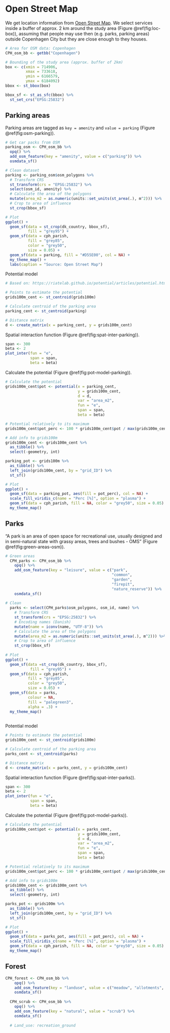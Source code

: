 # Open Street Map 

We get location information from [Open Street Map](https://wiki.openstreetmap.org/wiki/Map_features). We select services inside a buffer of approx. 2 km around the study area (Figure \@ref(fig:loc-box)), assuming that people may use then (e.g. parks, parking areas) outside Copenhagen City but they are close enough to they houses. 

```r

# Area for OSM data: Copenhagen
CPH_osm_bb <- getbb("Copenhagen")

# Bounding of the study area (approx. buffer of 2km)
box <- c(xmin = 714906,
         xmax = 733618,
         ymin = 6166579,
         ymax = 6184092)
bbox <- st_bbox(box)

bbox_sf <- st_as_sfc(bbox) %>% 
  st_set_crs("EPSG:25832") 

```

## Parking areas

Parking areas are tagged as `key = amenity` and `value = parking` (Figure \@ref(fig:osm-parking)). 
```r

# Get car packs from OSM
parking_osm <- CPH_osm_bb %>%
  opq() %>%
  add_osm_feature(key = "amenity", value = c("parking")) %>%
  osmdata_sf() 

# Clean dataset
parking <- parking_osm$osm_polygons %>%
  # Transform CRS
  st_transform(crs = "EPSG:25832") %>% 
  select(osm_id, amenity) %>% 
  # Calculate the area of the polygons
  mutate(area_m2 = as.numeric(units::set_units(st_area(.), m^2))) %>% 
  # Crop to area of influence
  st_crop(bbox_sf)

# Plot
ggplot() +
  geom_sf(data = st_crop(dk_country, bbox_sf),
          fill = "grey95") +
  geom_sf(data = cph_parish,
          fill = "grey85",
          color = "grey50",
          size = 0.05) +
  geom_sf(data = parking, fill = "#D55E00", col = NA) +
  my_theme_map() +
  labs(caption = "Source: Open Street Map")

```

Potential model
```r

# Based on: https://riatelab.github.io/potential/articles/potential.html

# Points to estimate the potential 
grids100m_cent <- st_centroid(grids100m)

# Calculate centroid of the parking area
parking_cent <- st_centroid(parking)

# Distance matrix
d <- create_matrix(x = parking_cent, y = grids100m_cent)

```

Spatial interaction function (Figure \@ref(fig:spat-inter-parking)).
```r

span <- 300
beta <- 2
plot_inter(fun = "e",
           span = span,
           beta = beta)

```

Calculate the potential (Figure \@ref(fig:pot-model-parking)).
```r

# Calculate the potential
grids100m_cent$pot <- potential(x = parking_cent,
                                y = grids100m_cent,
                                d = d,
                                var = "area_m2",
                                fun = "e",
                                span = span,
                                beta = beta)

# Potential relatively to its maximum
grids100m_cent$pot_perc <- 100 * grids100m_cent$pot / max(grids100m_cent$pot)

# Add info to grids100m
grids100m_cent <- grids100m_cent %>%
  as_tibble() %>%
  select(-geometry, int)

parking_pot <- grids100m %>% 
  as_tibble() %>% 
  left_join(grids100m_cent, by = "grid_ID") %>% 
  st_sf()

# Plot
ggplot() +
  geom_sf(data = parking_pot, aes(fill = pot_perc), col = NA) +
  scale_fill_viridis_c(name = "Perc [%]", option = "plasma") +
  geom_sf(data = cph_parish, fill = NA, color = "grey50", size = 0.05) +
  my_theme_map() 

```

## Parks

"A park is an area of open space for recreational use, usually designed and in semi-natural state with grassy areas, trees and bushes - OMS"  (Figure \@ref(fig:green-areas-osm)).
```r

# Green areas 
  CPH_parks <- CPH_osm_bb %>%
    opq() %>%
    add_osm_feature(key = "leisure", value = c("park",
                                               "common",
                                               "garden",
                                               "firepit",
                                               "nature_reserve")) %>%
    osmdata_sf() 
  
# Clean
  parks <- select(CPH_parks$osm_polygons, osm_id, name) %>% 
    # Transform CRS
    st_transform(crs = "EPSG:25832") %>% 
    # Encoding names (Danish)
    mutate(name = iconv(name, "UTF-8")) %>% 
    # Calculate the area of the polygons
    mutate(area_m2 = as.numeric(units::set_units(st_area(.), m^2))) %>% 
    # Crop to area of influence
    st_crop(bbox_sf) 
    
# Plot
ggplot() +
  geom_sf(data =st_crop(dk_country, bbox_sf),
           fill = "grey95") +
  geom_sf(data = cph_parish,
          fill = "grey85",
          color = "grey50",
          size = 0.05) +
  geom_sf(data = parks,
          colour = NA,
          fill = "palegreen3",
          alpha = .3) +
  my_theme_map()
  
```

Potential model
```r

# Points to estimate the potential 
grids100m_cent <- st_centroid(grids100m)

# Calculate centroid of the parking area
parks_cent <- st_centroid(parks)

# Distance matrix
d <- create_matrix(x = parks_cent, y = grids100m_cent)

```

Spatial interaction function (Figure \@ref(fig:spat-inter-parks)).
```r

span <- 300
beta <- 2
plot_inter(fun = "e",
           span = span,
           beta = beta)

```

Calculate the potential (Figure \@ref(fig:pot-model-parks)).
```r

# Calculate the potential
grids100m_cent$pot <- potential(x = parks_cent,
                                y = grids100m_cent,
                                d = d,
                                var = "area_m2",
                                fun = "e",
                                span = span,
                                beta = beta)

# Potential relatively to its maximum
grids100m_cent$pot_perc <- 100 * grids100m_cent$pot / max(grids100m_cent$pot)

# Add info to grids100m
grids100m_cent <- grids100m_cent %>%
  as_tibble() %>%
  select(-geometry, int)

parks_pot <- grids100m %>% 
  as_tibble() %>% 
  left_join(grids100m_cent, by = "grid_ID") %>% 
  st_sf()

# Plot
ggplot() +
  geom_sf(data = parks_pot, aes(fill = pot_perc), col = NA) +
  scale_fill_viridis_c(name = "Perc [%]", option = "plasma") +
  geom_sf(data = cph_parish, fill = NA, color = "grey50", size = 0.05) +
  my_theme_map() 

```

## Forest

```r

CPH_forest <- CPH_osm_bb %>%
    opq() %>%
    add_osm_feature(key = "landuse", value = c("meadow", "allotments", "forest")) %>%
    osmdata_sf() 
  
  CPH_scrub <- CPH_osm_bb %>%
    opq() %>% 
    add_osm_feature(key = "natural", value = "scrub") %>% 
    osmdata_sf() 
  
  # Land_use: recreation_ground
  
```

